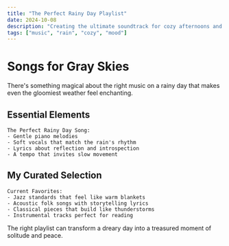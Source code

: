 ```yaml
---
title: "The Perfect Rainy Day Playlist"
date: 2024-10-08
description: "Creating the ultimate soundtrack for cozy afternoons and stormy weather."
tags: ["music", "rain", "cozy", "mood"]
---
```


# Songs for Gray Skies

There's something magical about the right music on a rainy day that makes even the gloomiest weather feel enchanting.

## Essential Elements

```
The Perfect Rainy Day Song:
- Gentle piano melodies
- Soft vocals that match the rain's rhythm
- Lyrics about reflection and introspection
- A tempo that invites slow movement
```

## My Curated Selection

```
Current Favorites:
- Jazz standards that feel like warm blankets
- Acoustic folk songs with storytelling lyrics
- Classical pieces that build like thunderstorms
- Instrumental tracks perfect for reading
```

The right playlist can transform a dreary day into a treasured moment of solitude and peace.